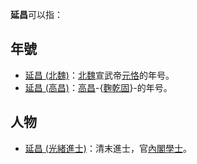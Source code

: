 '''延昌'''可以指：

==年號==
*[[延昌_(北魏)|延昌 (北魏)]]：[[北魏|北魏]]宣武帝[[元恪|元恪]]的年号。
*[[延昌_(高昌)|延昌 (高昌)]]：[[高昌|高昌]]-{[[麴乾固|麴乾固]]}-的年号。

==人物==
*[[延昌_(光緒進士)|延昌 (光緒進士)]]：清末進士，官[[內閣學士|內閣學士]]。

{{disambig|Cat=二字消歧义|Y}}